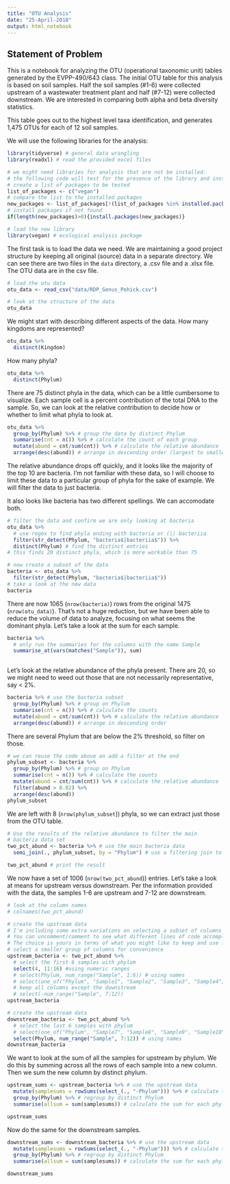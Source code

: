```yaml
---
title: "OTU Analysis"
date: "25-April-2018"
output: html_notebook
---
```


## Statement of Problem

This is a notebook for analyzing the OTU (operational taxonomic unit) tables generated by the EVPP-490/643 class.  The initial OTU table for this analysis is based on soil samples.  Half the soil samples (#1-6) were collected upstream of a wastewater treatment plant and half (#7-12) were collected downstream. We are interested in comparing both alpha and beta diversity statistics. 

This table goes out to the highest level taxa identification, and generates 1,475 OTUs for each of 12 soil samples.

We will use the following libraries for the analysis:

```r
library(tidyverse) # general data wrangling
library(readxl) # read the provided excel files

# we might need libraries for analysis that are not be installed.
# the following code will test for the presence of the library and install if necessary
# create a list of packages to be tested
list_of_packages <- c("vegan")
# compare the list to the installed packages
new_packages <- list_of_packages[!(list_of_packages %in% installed.packages()[,"Package"])]
# install packages if not found
if(length(new_packages)>0){install.packages(new_packages)}

# load the new library
library(vegan) # ecological analysis package
```


The first task is to load the data we need.  We are maintaining a good project structure by keeping all original (source) data in a separate directory.  We can see there are two files in the `data` directory, a .csv file and a .xlsx file.  The OTU data are in the csv file.

```r
# load the otu data
otu_data <- read_csv("data/RDP_Genus_Pohick.csv")

# look at the structure of the data
otu_data
```

We might start with describing different aspects of the data. How many kingdoms are represented?

```r
otu_data %>% 
  distinct(Kingdom)
```

How many phyla?

```r
otu_data %>% 
  distinct(Phylum)
```

There are 75 distinct phyla in the data, which can be a little cumbersome to visualize.  Each sample cell is a percent contribution of the total DNA to the sample.  So, we can look at the relative contribution to decide how or whether to limit what phyla to look at.

```r
otu_data %>% 
  group_by(Phylum) %>% # group the data by distinct Phylum
  summarise(cnt = n()) %>% # calculate the count of each group
  mutate(abund = cnt/sum(cnt)) %>% # calculate the relative abundance
  arrange(desc(abund)) # arrange in descending order (largest to smallest)

```

The relative abundance drops off quickly, and it looks like the majority of the top 10 are bacteria.  I'm not familiar with these data, so I will choose to limit these data to a particular group of phyla for the sake of example.  We will filter the data to just bacteria.  

It also looks like bacteria has two different spellings.  We can accomodate both.

```r
# filter the data and confirm we are only looking at bacteria
otu_data %>% 
  # use regex to find phyla ending with bacteria or (|) bacteriia
  filter(str_detect(Phylum, "bacteria$|bacteriia$")) %>% 
  distinct(Phylum) # find the distinct entries
# this finds 20 distinct phyla, which is more workable than 75

# now create a subset of the data
bacteria <- otu_data %>% 
  filter(str_detect(Phylum, "bacteria$|bacteriia$"))
# take a look at the new data
bacteria
```

There are now 1065 (`nrow(bacteria)`) rows from the original 1475 (`nrow(otu_data)`).  That's not a huge reduction, but we have been able to reduce the volume of data to analyze, focusing on what seems the dominant phyla.  Let's take a look at the sum for each sample.

```r
bacteria %>%
  # only run the summaries for the columns with the name Sample
  summarise_at(vars(matches("Sample")), sum)
  
```

Let's look at the relative abundance of the phyla present.  There are 20, so we might need to weed out those that are not necessarily representative, say < 2%.

```r
bacteria %>% # use the bacteria subset
  group_by(Phylum) %>% # group on Phylum
  summarise(cnt = n()) %>% # calculate the counts
  mutate(abund = cnt/sum(cnt)) %>% # calculate the relative abundance
  arrange(desc(abund)) # arrange in descending order
```

There are several Phylum that are below the 2% threshold, so filter on those.

```r
# we can reuse the code above an add a filter at the end
phylum_subset <- bacteria %>% 
  group_by(Phylum) %>% # group on Phylum
  summarise(cnt = n()) %>% # calculate the counts
  mutate(abund = cnt/sum(cnt)) %>% # calculate the relative abundance
  filter(abund > 0.02) %>% 
  arrange(desc(abund))
phylum_subset
```

We are left with 8 (`nrow(phylum_subset`)) phyla, so we can extract just those from the OTU table.

```r
# Use the results of the relative abundance to filter the main
# bacteria data set
two_pct_abund <- bacteria %>% # use the main bacteria data
  semi_join(., phylum_subset, by = "Phylum") # use a filtering join to remove unwanted rows

two_pct_abund # print the result

```

We now have a set of 1006 (`nrow(two_pct_abund`)) entries.  Let's take a look at means for upstream versus downstream.  Per the information provided with the data, the samples 1-6 are upstream and 7-12 are downstream.

```r
# look at the column names
# colnames(two_pct_abund)

# create the upstream data
# I'm including some extra variations on selecting a subset of columns for reference.
# You can uncomment/comment to see what different lines of code accomplish.
# The choice is yours in terms of what you might like to keep and use later, I'm choosing to 
# select a smaller group of columns for convenience
upstream_bacteria <- two_pct_abund %>%
  # select the first 6 samples with phylum
  select(4, 11:16) #using numeric ranges
  # select(Phylum, num_range("Sample", 1:6)) # using names
  # select(one_of("Phylum", "Sample1", "Sample2", "Sample3", "Sample4", "Sample5", "Sample6")) #longhand
  # keep all columns except the downstream
  # select(-num_range("Sample", 7:12)) 
upstream_bacteria
```

```r
# create the upstream data
downstream_bacteria <- two_pct_abund %>% 
  # select the last 6 samples with phylum
  # select(one_of("Phylum", "Sample7", "Sample8", "Sample9", "Sample10", "Sample11", "Sample12"))
  select(Phylum, num_range("Sample", 7:12)) # using names
downstream_bacteria
```

We want to look at the sum of all the samples for upstream by phylum.  We do this by summing across all the rows of each sample into a new column.  Then we sum the new column by distinct phylum.

```r
upstream_sums <- upstream_bacteria %>% # use the upstream data
  mutate(samplesums = rowSums(select_(., "-Phylum"))) %>% # calculate the sum across all the samples
  group_by(Phylum) %>% # regroup by distinct Phylum
  summarise(allsum = sum(samplesums)) # calculate the sum for each phylum

upstream_sums
```

Now do the same for the downstream samples.

```r
downstream_sums <- downstream_bacteria %>% # use the upstream data
  mutate(samplesums = rowSums(select_(., "-Phylum"))) %>% # calculate the sum across all the samples
  group_by(Phylum) %>% # regroup by distinct Phylum
  summarise(allsum = sum(samplesums)) # calculate the sum for each phylum

downstream_sums
```

